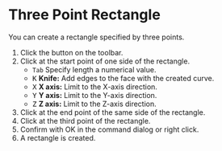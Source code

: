 
# Three Point Rectangle

<Reference shortcut='' command='Three Point Rectangle' button='Toolbar' />

You can create a rectangle specified by three points.

1. Click the button <ButtonIcon type="button-three-point-rectangle" /> on the toolbar.
2. Click at the start point of one side of the rectangle.
   - `Tab` Specify length a numerical value.
   - <kbd>K</kbd> **Knife:** Add edges to the face with the created curve.
   - <kbd>X</kbd> **X axis:** Limit to the X-axis direction.
   - <kbd>Y</kbd> **Y axis:** Limit to the Y-axis direction.
   - <kbd>Z</kbd> **Z axis:** Limit to the Z-axis direction.
3. Click at the end point of the same side of the rectangle.
4. Click at the third point of the rectangle.
5. Confirm with OK in the command dialog or right click.
6. A rectangle is created.